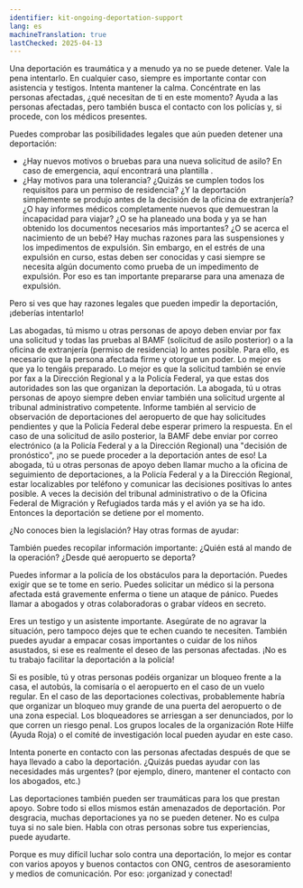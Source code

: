 ```yaml
---
identifier: kit-ongoing-deportation-support
lang: es
machineTranslation: true
lastChecked: 2025-04-13
---
```


Una deportación es traumática y a menudo ya no se puede detener. Vale la pena intentarlo.
En cualquier caso, siempre es importante contar con asistencia y testigos.
Intenta mantener la calma.
Concéntrate en las personas afectadas, ¿qué necesitan de ti en este momento? Ayuda a las personas afectadas, pero también busca el contacto con los policías y, si procede, con los médicos presentes.

Puedes comprobar las posibilidades legales que aún pueden detener una deportación:
- ¿Hay nuevos motivos o bruebas para una nueva solicitud de asilo? En caso de emergencia, aquí encontrará una <InternalShortLink identifier="forms">plantilla</InternalShortLink> .
- ¿Hay motivos para una tolerancia? 
¿Quizás se cumplen todos los requisitos para un permiso de residencia? ¿Y la deportación simplemente se produjo antes de la decisión de la oficina de extranjería?
¿O hay informes médicos completamente nuevos que demuestran la incapacidad para viajar? 
¿O se ha planeado una boda y ya se han obtenido los documentos necesarios más importantes? 
¿O se acerca el nacimiento de un bebé? 
Hay muchas razones para las suspensiones y los impedimentos de expulsión. Sin embargo, en el estrés de una expulsión en curso, estas deben ser conocidas y casi siempre se necesita algún documento como prueba de un impedimento de expulsión. Por eso es tan importante prepararse para una amenaza de expulsión.

Pero si ves que hay razones legales que pueden impedir la deportación, ¡deberías intentarlo!

Las abogadas, tú mismo u otras personas de apoyo deben enviar por fax una solicitud y todas las pruebas al BAMF (solicitud de asilo posterior) o a la oficina de extranjería (permiso de residencia) lo antes posible. Para ello, es necesario que la persona afectada firme y otorgue un poder. Lo mejor es que ya lo tengáis preparado.
Lo mejor es que la solicitud también se envíe por fax a la Dirección Regional y a la Policía Federal, ya que estas dos autoridades son las que organizan la deportación.
La abogada, tú u otras personas de apoyo siempre deben enviar también una solicitud urgente al tribunal administrativo competente.
Informe también al servicio de observación de deportaciones del aeropuerto de que hay solicitudes pendientes y que la Policía Federal debe esperar primero la respuesta.
En el caso de una solicitud de asilo posterior, la BAMF debe enviar por correo electrónico (a la Policía Federal y a la Dirección Regional) una "decisión de pronóstico", ¡no se puede proceder a la deportación antes de eso!
La abogada, tú u otras personas de apoyo deben llamar mucho a la oficina de seguimiento de deportaciones, a la Policía Federal y a la Dirección Regional, estar localizables por teléfono y comunicar las decisiones positivas lo antes posible.
A veces la decisión del tribunal administrativo o de la Oficina Federal de Migración y Refugiados tarda más y el avión ya se ha ido. Entonces la deportación se detiene por el momento.

¿No conoces bien la legislación? Hay otras formas de ayudar:

También puedes recopilar información importante: ¿Quién está al mando de la operación? ¿Desde qué aeropuerto se deporta? 

Puedes informar a la policía de los obstáculos para la deportación. Puedes exigir que se te tome en serio. Puedes solicitar un médico si la persona afectada está gravemente enferma o tiene un ataque de pánico. Puedes llamar a abogados y otras colaboradoras o grabar vídeos en secreto. 

Eres un testigo y un asistente importante. Asegúrate de no agravar la situación, pero tampoco dejes que te echen cuando te necesiten.
También puedes ayudar a empacar cosas importantes o cuidar de los niños asustados, si ese es realmente el deseo de las personas afectadas. ¡No es tu trabajo facilitar la deportación a la policía!

Si es posible, tú y otras personas podéis organizar un bloqueo frente a la casa, el autobús, la comisaría o el aeropuerto en el caso de un vuelo regular. En el caso de las deportaciones colectivas, probablemente habría que organizar un bloqueo muy grande de una puerta del aeropuerto o de una zona especial. Los bloqueadores se arriesgan a ser denunciados, por lo que corren un riesgo penal. 
Los grupos locales de la organización Rote Hilfe (Ayuda Roja) o el comité de investigación local pueden ayudar en este caso. 

Intenta ponerte en contacto con las personas afectadas después de que se haya llevado a cabo la deportación. ¿Quizás puedas ayudar con las necesidades más urgentes? (por ejemplo, dinero, mantener el contacto con los abogados, etc.)

Las deportaciones también pueden ser traumáticas para los que prestan apoyo. Sobre todo si ellos mismos están amenazados de deportación. Por desgracia, muchas deportaciones ya no se pueden detener. No es culpa tuya si no sale bien. Habla con otras personas sobre tus experiencias, puede ayudarte.

Porque es muy difícil luchar solo contra una deportación, lo mejor es contar con varios apoyos y buenos contactos con ONG, centros de asesoramiento y medios de comunicación. Por eso: ¡organizad y conectad!
